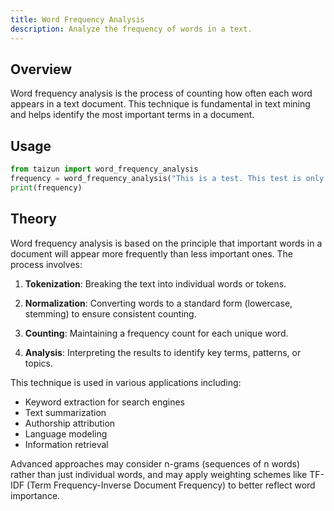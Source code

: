 ```yaml
---
title: Word Frequency Analysis
description: Analyze the frequency of words in a text.
---
```


## Overview

Word frequency analysis is the process of counting how often each word appears in a text document. This technique is fundamental in text mining and helps identify the most important terms in a document.

## Usage

```python
from taizun import word_frequency_analysis
frequency = word_frequency_analysis("This is a test. This test is only a test.")
print(frequency)
```

## Theory

Word frequency analysis is based on the principle that important words in a document will appear more frequently than less important ones. The process involves:

1. **Tokenization**: Breaking the text into individual words or tokens.

2. **Normalization**: Converting words to a standard form (lowercase, stemming) to ensure consistent counting.

3. **Counting**: Maintaining a frequency count for each unique word.

4. **Analysis**: Interpreting the results to identify key terms, patterns, or topics.

This technique is used in various applications including:
- Keyword extraction for search engines
- Text summarization
- Authorship attribution
- Language modeling
- Information retrieval

Advanced approaches may consider n-grams (sequences of n words) rather than just individual words, and may apply weighting schemes like TF-IDF (Term Frequency-Inverse Document Frequency) to better reflect word importance.